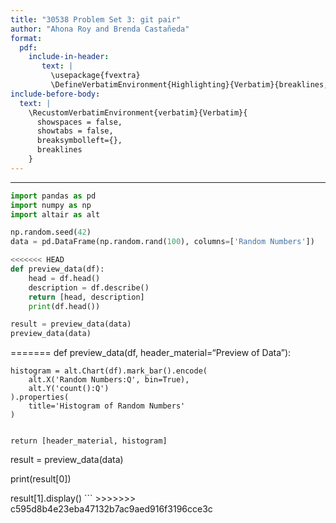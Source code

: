 ```yaml
---
title: "30538 Problem Set 3: git pair"
author: "Ahona Roy and Brenda Castañeda"
format: 
  pdf:
    include-in-header: 
       text: |
         \usepackage{fvextra}
         \DefineVerbatimEnvironment{Highlighting}{Verbatim}{breaklines,commandchars=\\\{\}}
include-before-body:
  text: |
    \RecustomVerbatimEnvironment{verbatim}{Verbatim}{
      showspaces = false,
      showtabs = false,
      breaksymbolleft={},
      breaklines
    }
---
```

---

```python
import pandas as pd
import numpy as np
import altair as alt

np.random.seed(42)
data = pd.DataFrame(np.random.rand(100), columns=['Random Numbers'])

<<<<<<< HEAD
def preview_data(df):
    head = df.head()
    description = df.describe()
    return [head, description]
    print(df.head())

result = preview_data(data)
preview_data(data) 
```
=======
def preview_data(df, header_material="Preview of Data"):
    
    histogram = alt.Chart(df).mark_bar().encode(
        alt.X('Random Numbers:Q', bin=True),  
        alt.Y('count():Q')
    ).properties(
        title='Histogram of Random Numbers'
    )

    
    return [header_material, histogram]


result = preview_data(data)

print(result[0])  

result[1].display()
```
>>>>>>> c595d8b4e23eba47132b7ac9aed916f3196cce3c
